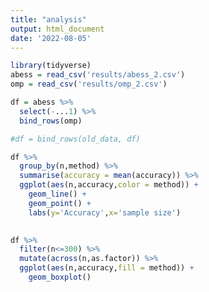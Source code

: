 ```yaml
---
title: "analysis"
output: html_document
date: '2022-08-05'
---
```


```r
library(tidyverse)
abess = read_csv('results/abess_2.csv')
omp = read_csv('results/omp_2.csv')
```

```r
df = abess %>% 
  select(-...1) %>% 
  bind_rows(omp)

#df = bind_rows(old_data, df)
```

```r
df %>% 
  group_by(n,method) %>% 
  summarise(accuracy = mean(accuracy)) %>% 
  ggplot(aes(n,accuracy,color = method)) +
    geom_line() +
    geom_point() +
    labs(y='Accuracy',x='sample size')
 
```

```r
df %>% 
  filter(n<=300) %>% 
  mutate(across(n,as.factor)) %>% 
  ggplot(aes(n,accuracy,fill = method)) +
    geom_boxplot() 
 
```

